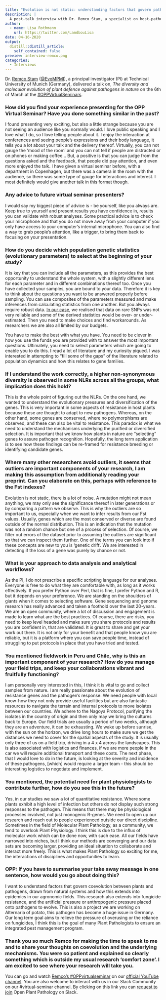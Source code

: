 ```yaml
---
title: "Evolution is not static: understanding factors that govern pathogen-host diversity"
description: |
  A post-talk interview with Dr. Remco Stam, a specialist on host-pathogen genetic diversity and (co)evolution. Remco is a forward-thinking researcher, with a humble yet passionate approach to understanding (co)evolution between host plants and their pathogens.
author:
  - name: Lisa Rothmann
    url: https://twitter.com/LandbouLisa
date: 04-16-2020
output:
  distill::distill_article:
    self_contained: false
preview: interview-remco.png
categories:
  - Interviews
---
```


Dr. [Remco Stam](http://www.remcostam.com/) ([@EvoMPMI](https://twitter.com/EvoMPMI)), a principal investigator (PI) at Technical University of Munich (Germany), delivered a talk on, _The diversity and molecular evolution of plant defence against pathogens in nature_ on the 6th of March at the [#OPPVirtualSeminars](https://openplantpathology.org/virtual_seminars/2020-04-06-remco-stam/).

### How did you find your experience presenting for the OPP Virtual Seminar? Have you done something similar in the past?  

I found presenting very exciting, but also a little strange because you are not seeing an audience like you normally would. I love public speaking and I love what I do, so I love telling people about it. I enjoy the interaction at conferences and seeing people's expressions and their body language, it tells you a lot about your talk and the delivery thereof. Virtually, you can not gauge the 'mood of the room' and you can not tell if people are distracted or on phones or making coffee... But, a positive is that you can judge from the questions asked and the feedback, that people did pay attention, and even more enjoyed the talk. I have given a virtual seminar before, with a department in Copenhagen, but there was a camera in the room with the audience, so there was some type of gauge for interactions and interest. I most definitely would give another talk in this format though.

### Any advice to future virtual seminar presenters?  

I would say my biggest piece of advice is - be yourself, like you always are. Keep true to yourself and present results you have confidence in, results you can validate with robust analyses. Some practical advice is to check your microphone and that you do not move away from your computer if you only have access to your computer's internal microphone. You can also find a way to grab people's attention, like a trigger, to bring them back to focusing on your presentation.


### How do you decide which population genetic statistics (evolutionary parameters) to select at the beginning of your study?

It is key that you can include all the parameters, as this provides the best opportunity to understand the whole system, with a slightly different lens for each parameter and in different combinations thereof too. Once you have collected your samples, you are bound to your data. Therefore it is key to think about the questions you want to be answered properly before sampling. You can use composites of the parameters measured and make inferences from calculating statistics from one another. But you always require robust data. [In our case](https://nph.onlinelibrary.wiley.com/doi/abs/10.1111/nph.16017), we realised that data on rare SNPs was not very reliable and some of the derived statistics would be over- or under-estimated. Then you need to make choices and find workarounds. As researchers we are also all limited by our budgets.

You have to make the best with what you have. You need to be clever in how you use the funds you are provided with to answer the most important questions. Ultimately, you need to select parameters which are going to enable you to do this. I read a lot of literature and my curiosity piqued. I was interested in attempting to "fill some of the gaps" of the literature related to population dynamics and how this relates to gene families.

### If I understand the work correctly, a higher non-synonymous diversity is observed in some NLRs across all the groups, what implication does this hold?

This is the whole point of figuring out the NLRs. On the one hand, we wanted to understand the evolutionary pressures and diversification of the genes. This is very important in some aspects of resistance in host plants because these are thought to adapt to new pathogens. Whereas, on the other hand, some genes are conserved, where no polymorphisms are observed, and these can also be vital to resistance. This paradox is what we need to understand the mechanisms underlying the purified or diversified selection. It is important that we know how plants in nature are "selecting" genes to assure pathogen recognition. Hopefully, the long term application is to see how these findings can be re-framed for resistance breeding or identifying candidate genes.

### Where many other researchers avoid outliers, it seems that outliers are important components of your research, I am making this assumption from additionally reading your preprint. Can you elaborate on this, perhaps with reference to the Fst indexes?

Evolution is not static, there is a lot of noise. A mutation might not mean anything, we may only see the significance thereof in later generations or by comparing a pattern we observe. This is why the outliers are so important to us, especially when we want to infer results from our Fst values. Usually, genes which are the most conserved or diverse are found outside of the normal distribution. This is an indication that the mutation was not a random chance but one of a process of selection. Of course, we filter out errors of the dataset prior to assuming the outliers are significant so that we can inspect them further. One of the terms you can look into if these concepts are new to you is 'genetic drift'. We are interested in detecting if the loss of a gene was purely by chance or not.

### What is your approach to data analysis and analytical workflows?

As the PI, I do not prescribe a specific scripting language for our analyses. Everyone is free to do what they are comfortable with, as long as it works effectively. If you prefer Python over Perl, that is fine, I prefer Python and R, but it depends on your preference. We are standing on the shoulders of giants when it comes to selecting software. Gene sequencing and genome research has really advanced and taken a foothold over the last 20-years. We are an open community, where a lot of discussion and engagement is made to learn what are the best practices. Of course, there are risks, you need to keep level headed and make sure you share protocols and results you are confident in, that are validated. It is great to share and get your work out there. It is not only for your benefit and that people know you are reliable, but it is a platform where you can save people time, instead of struggling to put protocols in place that you have tried and tested.

### You mentioned fieldwork in Peru and Chile, why is this an important component of your research? How do you manage your field trips, and keep your collaborations vibrant and fruitfully functioning?

I am personally very interested in this, I think it is vital to go and collect samples from nature. I am really passionate about the evolution of resistance genes and the pathogen's response. We need people with local know-how they not only provide useful facilities but are also fantastic resources to navigate the terrain and internal protocols to move isolates between our countries. We adhere to the Nagoya Protocol, purifying the isolates in the country of origin and then only may we bring the cultures back to Europe. Our field trials are usually a period of two weeks, although they are an adventure, it can be exhausting. We wake up before sunrise, with the sun on the horizon, we drive long hours to make sure we get the distances we need to cover for the spatial aspects of the study. It is usually only three of us on a field trip, driving in a 4 x 4 across the landscapes. This is also associated with logistics and finances, if we are more people in the car we will require additional transport and these costs. The next phase, that I would love to do in the future, is looking at the severity and incidence of these pathogens, [which] would require a larger team - this should be interesting logistics to negotiate and implement.

### You mentioned, the potential need for plant physiologists to contribute further, how do you see this in the future?

Yes, in our studies we saw a lot of quantitative resistance. Where some plants exhibit a high level of infection but others do not display such strong responses to the pathogen. This means that there may be physiological processes involved, not just monogenic R-genes. We need to open up our research and reach out to people experienced outside our direct discipline. Sometimes in the field of Molecular Plant Pathology, as a community, we tend to overlook Plant Physiology. I think this is due to the influx of molecular work which can be done now, with such ease. All our fields have narrowed into niches, but I think our methods are converging and our data sets are becoming larger, providing an ideal situation to collaborate and interact more freely. This is what makes Plant Pathology so exciting for me, the interactions of disciplines and opportunities to learn.

### OPP: If you have to summarise your take away message in one sentence, how would you go about doing this?

I want to understand factors that govern coevolution between plants and pathogens, drawn from natural systems and how this extends into epidemics in our agronomic fields. This research also extends into fungicide resistance, and the artificial pressure or anthropogenic pressure placed onto pathogens to evolve. This is also a project we are working on Alternaria of potato, this pathogen has become a huge issue in Germany. Our long term goal aims to relieve the pressure of overusing or the reliance on fungicides, I think this is the goal of many Plant Pathologists to ensure an integrated pest management program.

### Thank you so much Remco for making the time to speak to me and to share your thoughts on coevolution and the underlying mechanisms. You were so patient and explained so clearly something which is outside my usual research 'comfort zone'. I am excited to see where your research will take you.

You can go and watch [Remco's #OPPvirtualseminar](https://www.youtube.com/watch?v=xaUz_68jwHk&feature=youtu.be) on our [official YouTube channel](https://www.youtube.com/channel/UCo-1ijIA_nECqzwzeW2X9RA?view_as=subscriber). You are also welcome to interact with us in our Slack Community on our #virtual-seminar channel. By clicking on this link you can [request to join](https://communityinviter.com/apps/openplantpathology/open-plant-pathology) Open Plant Pathology on Slack.






